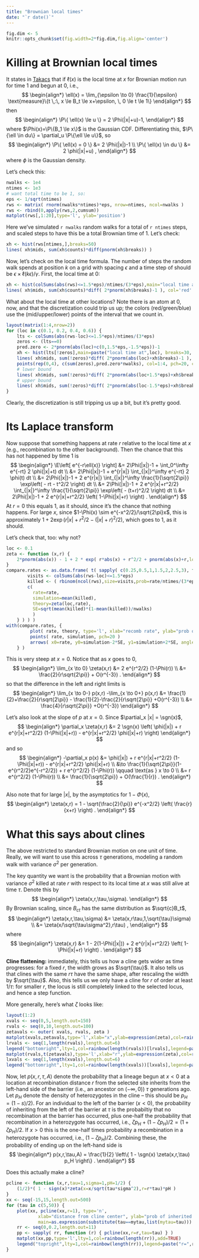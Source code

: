 ```yaml
---
title: "Brownian local times"
date: "`r date()`"
---
```


$$
\newcommand{\E}{\mathbb{E}}
\renewcommand{\P}{\mathbb{P}}
\DeclareMathOperator{\sgn}{sgn}
$$

```r
fig.dim <- 5
knitr::opts_chunk$set(fig.width=2*fig.dim,fig.align='center')
```

Killing at Brownian local times
===============================

It states in [Takacs](https://projecteuclid.org/euclid.aoap/1177004703) that 
if $\ell(x)$ is the local time at $x$ for Brownian motion run for time 1 and begun at 0,
i.e.,
$$
\begin{align*}
    \ell(x) = \lim_{\epsilon \to 0} \frac{1}{\epsilon}
        \text{measure}\{t \,:\, x \le B_t \le x+\epsilon, \, 0 \le t \le 1\}
\end{align*}
$$
then
$$
\begin{align*}
    \P\{ \ell(x) \le u \} = 2 \Phi(|x|+u)-1,
\end{align*}
$$
where $\Phi(x)=\P\{B_1 \le x\}$ is the Gaussian CDF.
Differentiating this, $\P\{\ell \in du\} = \partial_u \P\{\ell \le u\}$, so
$$
\begin{align*}
    \P\{ \ell(x) = 0 \} &= 2 \Phi(|x|)-1 \\
    \P\{ \ell(x) \in du \} &= 2 \phi(|x|+u) ,
\end{align*}
$$
where $\phi$ is the Gaussian density.

Let's check this:
```r
nwalks <- 1e4
ntimes <- 1e3
# want total time to be 1, so:
eps <- 1/sqrt(ntimes)
rws <- matrix( rnorm(nwalks*ntimes)*eps, nrow=ntimes, ncol=nwalks )
rws <- rbind(0,apply(rws,2,cumsum))
matplot(rws[,1:20],type='l', ylab='position')
```
Here we've simulated `r nwalks` random walks for a total of `r ntimes` steps,
and scaled steps to have this be a total Brownian time of 1.
Let's check:
```r
xh <- hist(rws[ntimes,],breaks=50)
lines( xh$mids, sum(xh$counts)*diff(pnorm(xh$breaks)) )
```

Now, let's check on the local time formula.
The number of steps the random walk spends at position $k$ on a grid with spacing $\epsilon$
and a time step of \gamma
should be $\epsilon \times \ell(k\epsilon) / \gamma$.
First, the local time at 0:
```r
xh <- hist(colSums(abs(rws)<=1.5*eps)/ntimes/(3*eps),main="local time at 0", breaks=30)
lines( xh$mids, sum(xh$counts)*diff( 2*pnorm(xh$breaks)-1 ), col='red' )
```
What about the local time at other locations?
Note there is an atom at 0, now,
and that the discretization could trip us up;
the colors (red/green/blue) use the (mid/upper/lower) points of the interval that we count in.
```r
layout(matrix(1:4,nrow=2))
for (loc in c(0.1, 0.2, 0.4, 0.6)) {
    lts <- colSums(abs(rws-loc)<=1.5*eps)/ntimes/(3*eps)
    zeros <- (lts==0)
    pred.zero <- 2*pnorm(abs(loc)+c(0,1.5*eps,-1.5*eps))-1
    xh <- hist(lts[!zeros],main=paste("local time at",loc), breaks=30, ylim=range(c(0,pred.zero*nwalks)))
    lines( xh$mids, sum(!zeros)*diff( 2*pnorm(abs(loc)+xh$breaks)-1 ), col='red' )
    points(rep(0,4), c(sum(zeros),pred.zero*nwalks), col=1:4, pch=20, cex=2)
    # lower bound
    lines( xh$mids, sum(!zeros)*diff( 2*pnorm(abs(loc+1.5*eps)+xh$breaks)-1 ), col=3 )
    # upper bound
    lines( xh$mids, sum(!zeros)*diff( 2*pnorm(abs(loc-1.5*eps)+xh$breaks)-1 ), col=4 )
}
```
Clearly, the discretization is still tripping us up a bit,
but it's pretty good.

Its Laplace transform
=====================

Now suppose that something happens at rate $r$ relative to the local time at $x$
(e.g., recombination to the other background).
Then the chance that this has not happened by time 1 is
$$
\begin{align*}
\E\left[ e^{-r\ell(x)} \right]
&=
2\Phi(|x|)-1 + 
\int_0^\infty e^{-rt} 2 \phi(|x|+t) dt \\
&=
2\Phi(|x|)-1 + 
e^{r|x|} \int_{|x|}^\infty e^{-rt} 2 \phi(t) dt \\
&=
2\Phi(|x|)-1 + 
2 e^{r|x|} \int_{|x|}^\infty \frac{1}{\sqrt{2\pi}} \exp\left( - rt - t^2/2 \right) dt \\
&=
2\Phi(|x|)-1 + 
2 e^{r|x|+r^2/2} \int_{|x|}^\infty \frac{1}{\sqrt{2\pi}} \exp\left( - (t+r)^2/2 \right) dt \\
&=
2\Phi(|x|)-1 + 
2 e^{r|x|+r^2/2} \left( 1-\Phi(|x|+r) \right) .
\end{align*}
$$
At $r=0$ this equals 1, as it should, since it's the chance that nothing happens.
For large $x$, since $1-\Phi(x) \sim e^{-x^2/2}/\sqrt{2\pi}x$,
this is approximately 
$1 + 2 \exp( r|x| + r^2/2 - (|x|+r)^2/2 )$,
which goes to 1, as it should.


Let's check that, too: why not?
```r
loc <- 0.1
zeta <- function (x,r) {
    2*pnorm(abs(x)) - 1 + 2 * exp( r*abs(x) + r^2/2 + pnorm(abs(x)+r,lower.tail=FALSE,log.p=TRUE) )
}
compare.rates <- as.data.frame( t( sapply( c(0.25,0.5,1,1.5,2,2.5,3), function (rate) {
        visits <- colSums(abs(rws-loc)<=1.5*eps)
        killed <- ( rbinom(ncol(rws),size=visits,prob=rate/ntimes/(3*eps)) == 0 )
        c( 
          rate=rate,
          simulation=mean(killed), 
          theory=zeta(loc,rate),
          SE=sqrt(mean(killed)*(1-mean(killed))/nwalks)
          )
    } ) ) )
with(compare.rates, {
         plot( rate, theory, type='l', xlab="recomb rate", ylab="prob of recomb", col='red', ylim=c(0,1) ) 
         points( rate, simulation, pch=20 )
         arrows( x0=rate, y0=simulation-2*SE, y1=simulation+2*SE, angle=90, code=3 )
    } )
```

This is very steep at $x=0$.
Notice that as $x$ goes to 0,
$$
\begin{align*}
    \lim_{x \to 0} \zeta(x,r) 
    &= 2 e^{r^2/2} (1-\Phi(r)) \\
    &= \frac{2}{r\sqrt{2\pi}} + O(r^{-3}) .
\end{align*}
$$
so that the difference in the left and right limits is
$$
\begin{align*}
    \lim_{x \to 0-} p(x,r) 
    -\lim_{x \to 0+} p(x,r) 
    &= 
    \frac{1}{2}+\frac{2}{r\sqrt{2\pi}} 
    - \frac{1}{2}-\frac{2}{r\sqrt{2\pi}} 
      +O(r^{-3}) \\
    &=
    \frac{4}{r\sqrt{2\pi}}
      +O(r^{-3}) 
\end{align*}
$$

Let's also look at the slope of $p$ at $x=0$.
Since $\partial_x |x| = \sgn(x)$,
$$
\begin{align*}
    \partial_x \zeta(x,r)
    &=
    2 \sgn(x) \left(
    \phi(|x|)
    + r e^{r|x|+r^2/2} (1-\Phi(|x|+r))
    - e^{r|x|+r^2/2} \phi(|x|+r)
      \right)
\end{align*}
$$
and so
$$
\begin{align*}
    -\partial_x p(x)
    &=
    \phi(|x|)
    + r e^{r|x|+r^2/2} (1-\Phi(|x|+r))
    - e^{r|x|+r^2/2} \phi(|x|+r) \\
    &\to
    \frac{1}{\sqrt{2\pi}}(1-e^{r^2/2}e^{-r^2/2})
    + r e^{r^2/2} (1-\Phi(r))  \qquad \text{as } x \to 0 \\
    &=
    r e^{r^2/2} (1-\Phi(r)) \\
    &=
    \frac{1}{\sqrt{2\pi}} + O(\frac{1}{r}) .
\end{align*}
$$

Also note that for large $|x|$, by the asymptotics for $1-\Phi(x)$,
$$
\begin{align*}
    \zeta(x,r) = 1 - \sqrt{\frac{2}{\pi}} e^{-x^2/2} \left( \frac{r}{x+r} \right) .
\end{align*}
$$

What this says about clines
===========================

The above restricted to standard Brownian motion on one unit of time.
Really, we will want to use this across $\tau$ generations,
modeling a random walk with variance $\sigma^2$ per generation.

The key quantity we want is the probability that a Brownian motion with variance $\sigma^2$ killed at rate $r$
with respect to its local time at $x$ was still alive at time $\tau$.
Denote this by
$$
\begin{align*}
    \zeta(x,r,\tau,\sigma).
\end{align*}
$$
By Brownian scaling,
since $B_{ct}$ has the same distribution as $\sqrt{c}B_t$,
$$
\begin{align*}
    \zeta(x,r,\tau,\sigma) 
    &=
    \zeta(x,r\tau,1,\sqrt{\tau}\sigma) \\
    &=
    \zeta(x/\sqrt{\tau\sigma^2},r\tau) ,
\end{align*}
$$
where
$$
\begin{align*}
    \zeta(x,r)
    &=
    1 - 2(1-\Phi(|x|)) + 
    2 e^{r|x|+r^2/2} \left( 1-\Phi(|x|+r) \right) .
\end{align*}
$$

**Cline flattening:**
immediately, this tells us how a cline gets wider as time progresses:
for a fixed $r$, the width grows as $\sqrt{\tau}$.
It also tells us that clines with the same $r\tau$ have the same shape,
after rescaling the width by $\sqrt{\tau}$.
Also, this tells us we only have a cline for $r$ of order at least $1/\tau$:
for smaller $r$, the locus is still completely linked to the selected locus,
and hence a step function.

More generally, here's what $\zeta$ looks like:
```r
layout(1:2)
xvals <- seq(0,5,length.out=150)
rvals <- seq(0,10,length.out=100)
zetavals <- outer( xvals, rvals, zeta )
matplot(xvals,zetavals,type='l',xlab="x",ylab=expression(zeta),col=rainbow(length(rvals)))
lrvals <- seq(1,length(rvals),length.out=6)
legend("bottomright",lty=1,col=rainbow(length(rvals))[lrvals],legend=paste("r=",round(rvals[lrvals],digits=2)))
matplot(rvals,t(zetavals),type='l',xlab="r",ylab=expression(zeta),col=rainbow(length(xvals)))
lxvals <- seq(1,length(xvals),length.out=6)
legend("bottomright",lty=1,col=rainbow(length(xvals))[lxvals],legend=paste("x=",round(xvals[lxvals],digits=2)),bg='white')
```

Now, let $p(x,r,\tau,A)$ denote the probability that a lineage begun at $x<0$
at a location at recombination distance $r$ from the selected site
inherits from the left-hand side of the barrier
(i.e., an ancestor on $(-\infty,0)$)
$\tau$ generations ago.
Let $p_H$ denote the density of heterozygotes in the cline
-- this should be $p_H = (1-s)/2$).
For an individual to the left of the barrier ($x<0$),
the probability of inheriting from the left of the barrier at $\tau$
is the probabiltiy that no recombination at the barrier has occurred,
plus one-half the probability that recombination in a heterozygote has occurred,
i.e., $\zeta p_H +(1-\zeta p_H)/2=(1+\zeta p_H)/2$.
If $x>0$ this is the one-half times probability a recombination in a heterozygote has occurred,
i.e., $(1-\zeta p_H)/2$.
Combining these,
the probability of ending up on the left-hand side is
$$
\begin{align*}
    p(x,r,\tau,A) = 
    \frac{1}{2} \left\{ 1 - \sgn(x) \zeta(x,r,\tau) p_H \right\} .
\end{align*}
$$

Does this actually make a cline?
```r
pcline <- function (x,r,tau=1,sigma=1,pH=1/2) {
    (1/2)*( 1 - sign(x)*zeta(x=x/sqrt(tau*sigma^2),r=r*tau)*pH )
}
xx <- seq(-15,15,length.out=500)
for (tau in c(5,50)) {
    plot(xx, pcline(xx,r=1), type='n', 
            xlab="distance from cline center", ylab="prob of inherited from the left", 
            main=as.expression(substitute(tau==mytau,list(mytau=tau))) )
    rr <- seq(0,0.2,length.out=11)
    pp <- sapply( rr, function (r) { pcline(xx,r=r,tau=tau) } )
    matplot(xx,pp,type='l',lty=1,col=rainbow(length(rr)),add=TRUE)
    legend("topright",lty=1,col=rainbow(length(rr)),legend=paste("r=",rr))
}
```
